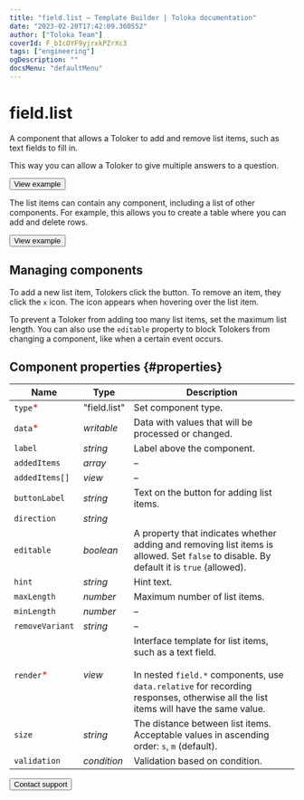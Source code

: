 ```yaml
---
title: "field.list — Template Builder | Toloka documentation"
date: "2023-02-20T17:42:09.360552"
author: ["Toloka Team"]
coverId: F_bIcOYF9yjrxkPZrXc3
tags: ["engineering"]
ogDescription: ""
docsMenu: "defaultMenu"
---
```



# field.list

A component that allows a Toloker to add and remove list items, such as text fields to fill in.

This way you can allow a Toloker to give multiple answers to a question.

<Button themeColor="light" view="default" size="l" type="link" url="https://ya.cc/t/IB5Q2ef53twbTw">View example</Button>

The list items can contain any component, including a list of other components. For example, this allows you to create a table where you can add and delete rows.

<Button themeColor="light" view="default" size="l" type="link" url="https://ya.cc/t/d5nCDUia3twbqB">View example</Button>

## Managing components

To add a new list item, Tolokers click the button. To remove an item, they click the `x` icon. The icon appears when hovering over the list item.

To prevent a Toloker from adding too many list items, set the maximum list length. You can also use the `editable` property to block Tolokers from changing a component, like when a certain event occurs.

## Component properties {#properties}

**Name** | **Type** | **Description**
----- | ----- | -----
`type`<span style="color: red">\*</span> | "field.list" | Set component type.
`data`<span style="color: red">\*</span> | _writable_ | Data with values that will be processed or changed.
`label` | _string_ | Label above the component.
`addedItems` | _array_ | –
`addedItems[]` | _view_ | –
`buttonLabel` | _string_ | Text on the button for adding list items.
`direction` | _string_ | <FieldListTable1/>
`editable` | _boolean_ | A property that indicates whether adding and removing list items is allowed. Set `false` to disable. By default it is `true` (allowed).
`hint` | _string_ | Hint text.
`maxLength` | _number_ | Maximum number of list items.
`minLength` | _number_ | –
`removeVariant` | _string_ | –
`render`<span style="color: red">\*</span> | _view_ | Interface template for list items, such as a text field.<br/><br/>In nested `field.*` components, use `data.relative` for recording responses, otherwise all the list items will have the same value.
`size` | _string_ | The distance between list items. Acceptable values in ascending order: `s`, `m` (default).
`validation` | _condition_ | Validation based on condition.

<Button themeColor="light" view="default" size="l" type="link" url="/docs/guide/troubleshooting/support?form-source=template-builder-reference-field-list">Contact support</Button>
